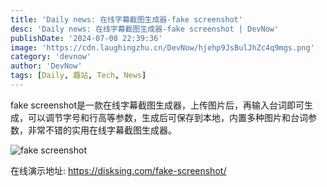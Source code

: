 ```yaml
---
title: 'Daily news: 在线字幕截图生成器-fake screenshot'
desc: 'Daily news: 在线字幕截图生成器-fake screenshot | DevNow'
publishDate: '2024-07-08 22:39:36'
image: 'https://cdn.laughingzhu.cn/DevNow/hjehp9JsBulJhZc4q9mgs.png'
category: 'devnow'
author: 'DevNow'
tags: [Daily, 趣站, Tech, News]
---
```


fake screenshot是一款在线字幕截图生成器，上传图片后，再输入台词即可生成，可以调节字号和行高等参数，生成后可保存到本地，内置多种图片和台词参数，非常不错的实用在线字幕截图生成器。

![fake screenshot](https://cdn.laughingzhu.cn/DevNow/gs7ZM-3Jfi0nmz-VBUgLC.png)

在线演示地址: https://disksing.com/fake-screenshot/
